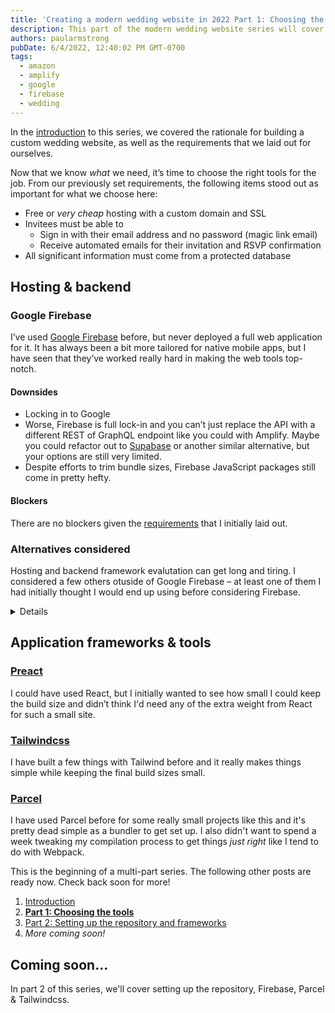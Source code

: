 ```yaml
---
title: 'Creating a modern wedding website in 2022 Part 1: Choosing the tools'
description: This part of the modern wedding website series will cover tools chosen to satisfy requirements of creating a modern wedding website in 2022.
authors: paularmstrong
pubDate: 6/4/2022, 12:40:02 PM GMT-0700
tags:
  - amazon
  - amplify
  - google
  - firebase
  - wedding
---
```



<Aside type="info" title="Multi-part series">

In the [introduction](index.mdx) to this series, we covered the rationale for building a custom wedding website, as well as the requirements that we laid out for ourselves.

</Aside>

Now that we know _what_ we need, it’s time to choose the right tools for the job. From our previously set requirements, the following items stood out as important for what we choose here:

- Free or _very cheap_ hosting with a custom domain and SSL
- Invitees must be able to
  - Sign in with their email address and no password (magic link email)
  - Receive automated emails for their invitation and RSVP confirmation
- All significant information must come from a protected database

## Hosting & backend

### Google Firebase

<div class="not-prose max-w-[480px] rounded bg-slate-50 p-4 dark:bg-slate-200">
	<Picture
		src="/img/blog/wedding/firebase.png"
		alt="Firebase logo"
		widths={[300, 600]}
		aspectRatio={1024 / 288}
		width={1024}
		height={288}
		loading="lazy"
		itemprop="image"
	/>
</div>

I’ve used [Google Firebase](https://firebase.google.com/) before, but never deployed a full web application for it. It has always been a bit more tailored for native mobile apps, but I have seen that they’ve worked really hard in making the web tools top-notch.

<h4>Downsides</h4>

- Locking in to Google
- Worse, Firebase is full lock-in and you can’t just replace the API with a different REST of GraphQL endpoint like you could with Amplify. Maybe you could refactor out to [Supabase](https://supabase.com/) or another similar alternative, but your options are still very limited.
- Despite efforts to trim bundle sizes, Firebase JavaScript packages still come in pretty hefty.

<h4>Blockers</h4>

There are no blockers given the [requirements](#requirements) that I initially laid out.

### Alternatives considered

Hosting and backend framework evalutation can get long and tiring. I considered a few others otuside of Google Firebase – at least one of them I had initially thought I would end up using before considering Firebase.

<Details title="Click to expand alternatives considered">

<h4>AWS Amplify</h4>

<div class="not-prose max-w-[480px] rounded bg-slate-50 p-4 dark:bg-slate-200">
	<Picture
		src="/img/blog/wedding/aws-amplify.png"
		alt="AWS Amplify logo"
		widths={[300, 600]}
		aspectRatio={1838 / 550}
		width={1838}
		height={550}
		loading="lazy"
		itemprop="image"
	/>
</div>

Initially, I had hoped to be able to try out [AWS Amplify](https://docs.amplify.aws/). It would be an opportunity to learn something new that I hadn’t worked with before. It has a free tier and I thought it should cover everything that I wanted. Unfortunately there were roadblocks from the start.

<h5>Downsides</h5>

- The documentation pushed me through a web wizard. This wizard, while neat and provided a small overview to me of what might be capable, I tend to only really learn by _doing_ and writing code. I did find the docs I needed eventually by searching for "AWS Amplify getting started JavaScript".
- "To set up the project, we’ll first create a new React app with create-react-app" -- I don’t want create-react-app! Where are the instructions to do this differently?
- Everything in their documentation kept pushing me at `@aws-amplify/ui-react`. It seemed basic enough, but wanting to get this together quickly, I didn’t want to _also_ learn another UI component framework.
- Locking in to Amazon
- It seemed like Amplify is really just a little piece of the Amazon puzzle and I’d mostly need to string a bunch of services together, eg SES for sending emails.

<h5>Blockers</h5>

Unfortunately, there were a number of blockers that came up for me during investigation and prototyping:

- It’s not possible to sign in with just an email address.
- I really didn’t want to use GraphQL, even if it’s the "new hotness". That’s just overkill for what I was looking to do.
- REST might have been okay, but also still overkill needing to pick & choose the right tools to fetch data and manage state.

<h4>Supabase</h4>

<div class="not-prose max-w-[480px] rounded bg-slate-50 p-4 dark:bg-slate-200">
	<Picture
		src="/img/blog/wedding/supabase.png"
		alt="Supabase logo"
		widths={[300, 600]}
		aspectRatio={2159 / 420}
		width={2159}
		height={420}
		loading="lazy"
		itemprop="image"
	/>
</div>

I would have liked to have tried [Supabase](https://supabase.com) since it's open-source and free. However, I didn't dive too far into it after the two blockers that I found:

- Cloud functions are only experimental and very limited
- No automated HTML email sending available

<h4>Parse Platform</h4>

<div class="not-prose max-w-[480px] rounded bg-white p-4">
	<Picture
		src="/img/blog/wedding/parse.png"
		alt="Parse Platform logo"
		widths={[300, 378]}
		aspectRatio={378 / 133}
		width={378}
		height={133}
		loading="lazy"
		itemprop="image"
	/>
</div>

Parse is another open source platform that I looked at briefly. Unfortunately, it had too many blockers to consider even prototyping.

- No email sending available
- It’s not possible to sign in with just an email address.
- Hosting limitations and potential cost
  - Hosting a Parse Platform application would either require a lot of setup and cost with another provider, or using [Back4App's free plan](https://www.back4app.com/compare-all-plans), which doesn't appear to have SSL.

</Details>

## Application frameworks & tools

### [Preact](https://preactjs.com/)

<div class="not-prose max-w-[480px] rounded bg-slate-50 p-4 dark:bg-slate-200">
	<Picture
		src="/img/blog/wedding/preact.webp"
		alt="Preact logo"
		widths={[300, 600]}
		aspectRatio={1900 / 572}
		width={1900}
		height={572}
		loading="lazy"
		itemprop="image"
	/>
</div>

I could have used React, but I initially wanted to see how small I could keep the build size and didn’t think I'd need any of the extra weight from React for such a small site.

### [Tailwindcss](https://tailwindcss.com/)

<div class="not-prose max-w-[480px] rounded bg-slate-50 p-4 dark:bg-slate-200">
	<Picture
		src="/img/blog/wedding/tailwind.png"
		alt="Tailwindcss logo"
		widths={[300, 600]}
		aspectRatio={2560 / 315}
		width={2560}
		height={315}
		loading="lazy"
		itemprop="image"
	/>
</div>

I have built a few things with Tailwind before and it really makes things simple while keeping the final build sizes small.

### [Parcel](https://parceljs.org/)

<div class="not-prose max-w-[480px] rounded bg-slate-50 p-4 dark:bg-slate-200">
	<Picture
		src="/img/blog/wedding/parcel.png"
		alt="Parcel logo"
		widths={[300, 600]}
		aspectRatio={1492 / 516}
		width={1492}
		height={516}
		loading="lazy"
		itemprop="image"
	/>
</div>

I have used Parcel before for some really small projects like this and it's pretty dead simple as a bundler to get set up. I also didn't want to spend a week tweaking my compilation process to get things _just right_ like I tend to do with Webpack.

<Aside type="info" title="Multi-part series">

This is the beginning of a multi-part series. The following other posts are ready now. Check back soon for more!

1. [Introduction](/blog/2022/06/04/custom-wedding-website)
2. [**Part 1: Choosing the tools**](/blog/2022/06/04/custom-wedding-website-part-1)
3. [Part 2: Setting up the repository and frameworks](/blog/2022/10/13/custom-wedding-website-part-2)
4. _More coming soon!_

</Aside>

## Coming soon…

In part 2 of this series, we'll cover setting up the repository, Firebase, Parcel & Tailwindcss.
